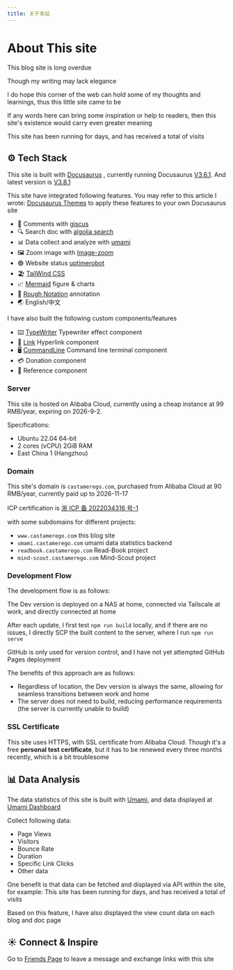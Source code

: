 ```yaml
---
title: 关于本站
---
```



# About This site

This blog site is long overdue

Though my writing may lack elegance

I do hope this corner of the web can hold some of my thoughts and learnings, thus this little site came to be

If any words here can bring some inspiration or help to readers, then this site's existence would carry even greater meaning

This site has been running for <RoughNotation type="underline" show={true} color="#32CD32"  strokeWidth={2} animationDelay={2000} ><DaysCounter startDate="2023-09-21"/></RoughNotation> days, and has received a total of <RoughNotation type="underline" show={true} color="#FFD700"  strokeWidth={2} animationDelay={3000} ><UmamiTotalViewCounter /></RoughNotation> visits

## ⚙️ Tech Stack

This site is built with [Docusaurus](https://docusaurus.io/) , currently running Docusaurus [V3.6.1](https://docusaurus.io/blog/releases/3.6). And latest version is [V3.8.1](https://docusaurus.io/blog/releases/3.8)

This site have <RoughNotation type="highlight" show={true} color="rgba(255, 241, 118, 0.6)"  strokeWidth={2} animationDelay={5000} iterations={1} >integrated following features</RoughNotation>. You may refer to this article I wrote: [Docusaurus Themes](/docs/Server/) to apply these features to your own Docusaurus site

- 💬 Comments with [giscus](https://giscus.app/zh-CN)
- 🔍 Search doc with [algolia search](https://www.algolia.com/)
- 📊 Data collect and analyze with [umami](https://umami.castamerego.com/share/EplxZVQRe6OkyBt3)
- 🖼️ Zoom image with [Image-zoom](https://www.npmjs.com/package/docusaurus-plugin-image-zoom)
- 🟢 Website status [uptimerobot](https://stats.uptimerobot.com/p2lVhjnriB)
- 🏖️ [TailWind CSS](https://tailwindcss.com/)
- 📈 [Mermaid](https://mermaid.js.org/) figure & charts
- 📜 [Rough Notation](https://roughnotation.com/) annotation
- 🌏 English/中文

I have also built <RoughNotation type="highlight" show={true} color="rgba(220, 20, 60, 0.6)"  strokeWidth={2} animationDelay={6000} iterations={1} >the following custom components/features</RoughNotation>

- ⌨️ [TypeWriter](/docs/Snippets/Components/TypeWriter) Typewriter effect component
- 🔗 [Link](/docs/Snippets/Components/Link) Hyperlink component
- 🖥️ [CommandLine](/docs/Snippets/Components/cmdTerminal) Command line terminal component
- 💳 Donation component
- 📖 Reference component

### Server

This site is hosted on Alibaba Cloud, currently using a cheap instance at 99 RMB/year, expiring on 2026-9-2.

Specifications:

- Ubuntu 22.04 64-bit
- 2 cores (vCPU) 2GiB RAM
- East China 1 (Hangzhou)

### Domain

This site's domain is `castamerego.com`, purchased from Alibaba Cloud at 90 RMB/year, currently paid up to 2026-11-17

ICP certification is [浙 ICP 备 2022034316 号-1](https://beian.miit.gov.cn/)

with some subdomains for different projects:

- `www.castamerego.com` this blog site
- `umami.castamerego.com` umami data statistics backend
- `readbook.castamerego.com` Read-Book project
- `mind-scout.castamerego.com` Mind-Scout project

### Development Flow

The development flow is as follows:

The Dev version is deployed on a NAS at home, connected via Tailscale at work, and directly connected at home

After each update, I first test `npm run build` locally, and if there are no issues, I directly SCP the built content to the server, where I run `npm run serve`

GitHub is only used for version control, and I have not yet attempted GitHub Pages deployment

The benefits of this approach are as follows:

- Regardless of location, the Dev version is always the same, allowing for seamless transitions between work and home
- The server does not need to build, reducing performance requirements (the server is currently unable to build)

### SSL Certificate

This site uses HTTPS, with SSL certificate from Alibaba Cloud. Though it's a free **personal test certificate**, but it has to be renewed every three months recently, which is a bit troublesome

## 📊 Data Analysis

The data statistics of this site is built with [Umami](https://umami.is), and data displayed at [Umami Dashboard](https://umami.castamerego.com/share/EplxZVQRe6OkyBt3/castamerego.com)

Collect following data:

- Page Views
- Visitors
- Bounce Rate
- Duration
- Specific Link Clicks
- Other data

One benefit is that data can be fetched and displayed via API within the site, for example: This site has been running for <RoughNotation type="underline" show={true} color="#32CD32"  strokeWidth={2} animationDelay={2000} ><DaysCounter startDate="2023-09-21"/></RoughNotation> days, and has received a total of <RoughNotation type="underline" show={true} color="#FFD700"  strokeWidth={2} animationDelay={3000} ><UmamiTotalViewCounter /></RoughNotation> visits

Based on this feature, I have also displayed the view count data on each blog and doc page

## ☀️ Connect & Inspire

Go to [Friends Page](/friends) to leave a message and exchange links with this site

<Comment />
